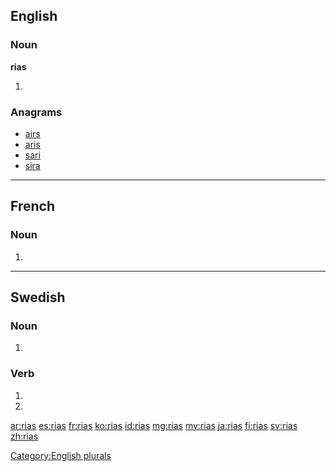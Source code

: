 ==English==

===Noun===
'''rias'''

# {{plural of|ria}}

===Anagrams===
* [[airs#English|airs]]
* [[aris#English|aris]]
* [[sari#English|sari]]
* [[sira#English|sira]]

[[Category:English plurals]]

----

==French==

===Noun===
{{head|fr|g=f-p}}

# {{plural of|ria|lang=fr}}

----

==Swedish==

===Noun===
{{head|sv|noun form}}

# {{sv-noun-form-indef-gen|ria}}

===Verb===
{{head|sv|verb form}}

# {{sv-verb-form-inf-pass|ria}}
# {{sv-verb-form-pre-pass|ria}}

[[ar:rias]]
[[es:rias]]
[[fr:rias]]
[[ko:rias]]
[[id:rias]]
[[mg:rias]]
[[my:rias]]
[[ja:rias]]
[[fi:rias]]
[[sv:rias]]
[[zh:rias]]